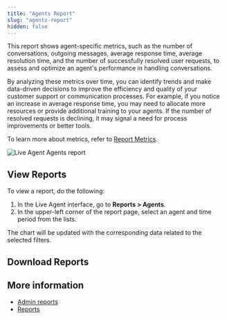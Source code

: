 ```yaml
---
title: "Agents Report"
slug: "agents-report"
hidden: false
---
```



This report shows agent-specific metrics, such as the number of conversations, outgoing messages, average response time, average resolution time, and the number of successfully resolved user requests, to assess and optimize an agent's performance in handling conversations.

By analyzing these metrics over time, you can identify trends and make data-driven decisions to improve the efficiency and quality of your customer support or communication processes. For example, if you notice an increase in average response time, you may need to allocate more resources or provide additional training to your agents. If the number of resolved requests is declining, it may signal a need for process improvements or better tools.

To learn more about metrics, refer to [Report Metrics](/live-agent/reports/admin/overview#report-metrics).

<Frame>
<img src="/_assets/live-agent/LA_Agents_report.png" style={{ width: 'auto' }} alt="Live Agent Agents report" />
</Frame>

## View Reports

To view a report, do the following:

1. In the Live Agent interface, go to **Reports > Agents**.
2. In the upper-left corner of the report page, select an agent and time period from the lists.

The chart will be updated with the corresponding data related to the selected filters.

## Download Reports

<LiveAgentDownloadReport/>

## More information

- [Admin reports](/live-agent/reports/admin/overview)
- [Reports](/live-agent/reports/overview)